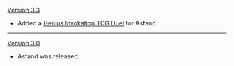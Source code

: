 {{Change History/Header}}
[[Version 3.3]]
* Added a [[Genius Invokation TCG/Stage/Asfand/Duel: Asfand|Genius Invokation TCG Duel]] for Asfand.
----
[[Version 3.0]]
* Asfand was released.